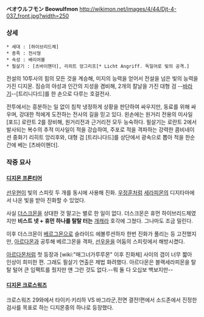 '''ベオウルフモン''' '''Beowulfmon'''
http://wikimon.net/images/4/44/Djt-4-037_front.jpg?width=250

=== 상세 ===

 * 세대 : [하이브리드체]
 * 종족 : 전사형
 * 속성 : 배리어블
 * 필살기 : [츠바이핸더], 리히트 앙그리프[* Licht Angriff. 독일어로 빛의 공격.]

전설의 10투사의 힘의 모든 것을 계승해, 미지의 능력을 얻어서 전설을 넘은 빛의 능력을 가진 디지몬. 짐승의 야성과 인간의 지성을 겸비해, 2개의 칼날을 가진 대형 검 --[[바라기]]--[트리니다드]를 한 손으로 다루는 호걸전사.

전투에서는 흥분하는 일 없이 침착 냉정하게 상황을 판단하여 싸우지만, 동료를 위해 싸우며, 강대한 적에게 도전하는 전사의 길을 믿고 있다. 왼손에는 원거리 전용의 미사일 [포드] 로란트 2를 장비해, 원거리전과 근거리전 모두 능숙하다. 필살기는 로란트 2에서 발사되는 복수의 추적 미사일이 적을 강습하여, 주포로 적을 격파하는 강력한 콤비네이션 중화기 리히트 앙리후와, 대형 검 [트리니다드]를 상단에서 광속으로 뽑아 적을 한순간에 베는 [츠바이핸더].

=== 작중 묘사 ===

==== [[디지몬 프론티어]] ====
[[선우현]]이 빛의 스피릿 두 개를 동시에 사용해 진화. [[우정훈]]처럼 [[세라피몬]]의 디지타마에서 나온 빛을 받아 진화할 수 있었다.

사실 [[더스크몬]]을 상대한 것 말고는 별로 한 일이 없다. 더스크몬은 휴먼 하이브리드체였지만 '''비스트 넷 + 휴먼 하나를 탈탈 터는''' [[개캐]]라 호각에 그쳤다. 그나마도 조금 밀린다.

이후 더스크몬이 [[베르그몬]]으로 슬라이드 에볼루션하자 한번 진화가 풀리는 등 고전했지만, [[아르다몬]]과 공투해 베르그몬을 격파, [[선우윤]]을 어둠의 스피릿에서 해방시켰다.

[[아르다몬]]처럼 첫 등장과 [wiki:"매그너가루루몬" 이후 진화체] 사이의 갭이 너무 짧아 인상이 희미한 편. 그래도 필살기 연출은 제법 화려했다. 아르다몬은 블랙세라피몬을 탈탈 털어 큰 임팩트를 줬지만 얜 그런 것도 없다.--뭐 둘 다 오십보 백보지만--

==== [[디지몬 크로스워즈]] ====
크로스워즈 29와에서 타이키·키리하 VS 바그라군,전면 결전!편에서 소드존에서 진정한 검사를 목표로 하는 디지몬중의 하나로 등장했다.
